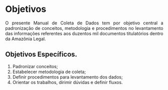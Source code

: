 # Objetivos

<div style="text-align: justify"> 
O presente Manual de Coleta de Dados tem por objetivo central a padronização de conceitos, metodologia e procedimentos no levantamento das informações referentes aos duzentos mil documentos titulatórios dentro da Amazônia Legal.

## Objetivos Específicos.

1. Padronizar conceitos;
2. Estabelecer metodologia de coleta;
3. Definir procedimentos para levantamento dos dados;
4. Orientar os trabalhos, dirimir dúvidas e definir fluxos.
</div>